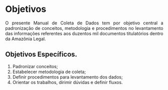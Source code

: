 # Objetivos

<div style="text-align: justify"> 
O presente Manual de Coleta de Dados tem por objetivo central a padronização de conceitos, metodologia e procedimentos no levantamento das informações referentes aos duzentos mil documentos titulatórios dentro da Amazônia Legal.

## Objetivos Específicos.

1. Padronizar conceitos;
2. Estabelecer metodologia de coleta;
3. Definir procedimentos para levantamento dos dados;
4. Orientar os trabalhos, dirimir dúvidas e definir fluxos.
</div>